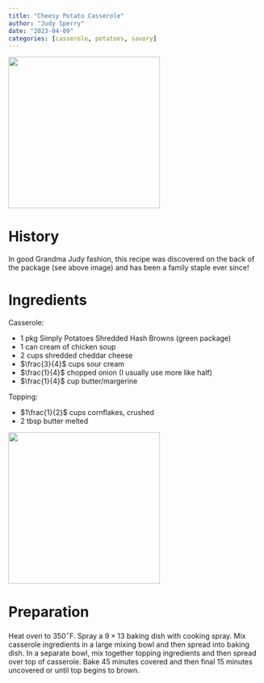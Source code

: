 ```yaml
---
title: "Cheesy Potato Casserole"
author: "Judy Sperry"
date: "2023-04-09"
categories: [casserole, potatoes, savory]
---
```



![](cheesy_potatoes.jpeg){width=300}  

# History 

In good Grandma Judy fashion, this recipe was discovered on the back of the package (see above image) and has been a family staple ever since!

# Ingredients 

Casserole: 

- $1$ pkg Simply Potatoes Shredded Hash Browns (green package)
- $1$ can cream of chicken soup
- $2$ cups shredded cheddar cheese
- $\frac{3}{4}$ cups sour cream
- $\frac{1}{4}$ chopped onion (I usually use more like half)
- $\frac{1}{4}$ cup butter/margerine

Topping:

- $1\frac{1}{2}$ cups cornflakes, crushed 
- $2$ tbsp butter melted


![](thumbnail.jpg){width=300}

# Preparation

Heat oven to $350^\circ$F. Spray a $9\times 13$ baking dish with cooking spray. Mix casserole ingredients in a large mixing bowl and then spread into baking dish. In a separate bowl, mix together topping ingredients and then spread over top of casserole. Bake 45 minutes covered and then final 15 minutes uncovered or until top begins to brown. 
